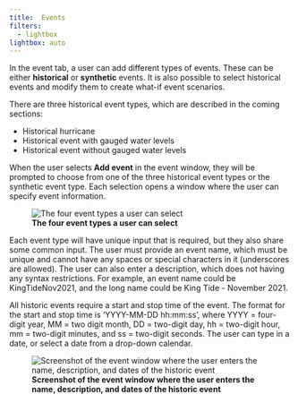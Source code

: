 ```yaml
---
title: 	Events
filters:
  - lightbox
lightbox: auto
---
```



In the event tab, a user can add different types of events. These can be either **historical** or **synthetic** events. It is also possible to select historical events and modify them to create what-if event scenarios. 

There are three historical event types, which are described in the coming sections:

* Historical hurricane 
* Historical event with gauged water levels
* Historical event without gauged water levels

 When the user selects **Add event** in the event window, they will be prompted to choose from one of the three historical event types or the synthetic event type. Each selection opens a window where the user can specify event information. 

 ![**The four event types a user can select**](../../_static/images/eventTypeSelector.png){#fig-eventSelector}
 
 Each event type will have unique input that is required, but they also share some common input. The user must provide an event name, which must be unique and cannot have any spaces or special characters in it (underscores are allowed). The user can also enter a description, which does not having any syntax restrictions. For example, an event name could be KingTideNov2021, and the long name could be King Tide - November 2021. 

All historic events require a start and stop time of the event. The format for the start and stop time is 'YYYY-MM-DD hh:mm:ss', where YYYY = four-digit year, MM = two digit month, DD = two-digit day, hh = two-digit hour, mm = two-digit minutes, and ss = two-digit seconds. The user can type in a date, or select a date from a drop-down calendar. 


![**Screenshot of the event window where the user enters the name, description, and dates of the historic event**](../../_static/images/event_name_date_entry.png){#fig-historicEvent_name_date}

